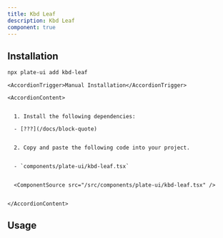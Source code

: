 ```yaml
---
title: Kbd Leaf
description: Kbd Leaf
component: true
---
```


[//]: # (<ComponentExample src="/src/components/examples/PlaygroundDemo.tsx">)
[//]: # (  <PlaygroundDemo />)
[//]: # (</ComponentExample>)
## Installation


```bash
npx plate-ui add kbd-leaf
```


<Accordion type="single" collapsible>

  <AccordionItem value="manual-installation">

    <AccordionTrigger>Manual Installation</AccordionTrigger>

    <AccordionContent>


      1. Install the following dependencies:

      - [???](/docs/block-quote)


      2. Copy and paste the following code into your project.


      - `components/plate-ui/kbd-leaf.tsx`


      <ComponentSource src="/src/components/plate-ui/kbd-leaf.tsx" />


    </AccordionContent>


  </AccordionItem>

</Accordion>


## Usage


```tsx

```


```tsx

```
